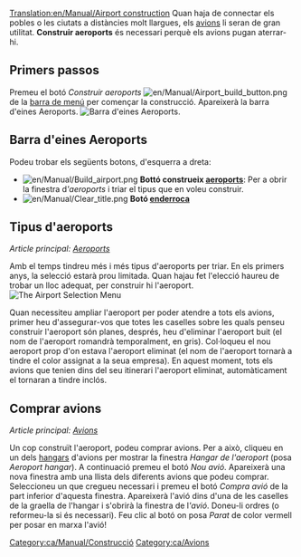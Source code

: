 [[Translation:en/Manual/Airport construction]]
{{ca/Manual/Taula de contingut}}
Quan haja de connectar els pobles o les ciutats a distàncies molt llargues, els [[ca/Avions|avions]] li seran de gran utilitat. '''Construir aeroports''' és necessari perquè els avions pugan aterrar-hi.

==Primers passos==
Premeu el botó ''Construir aeroports'' [[File:en/Manual/Airport build button.png]] de la [[ca/Manual/Interfície del joc#la-barra-de-menu|barra de menú]] per començar la construcció. Apareixerà la barra d'eines Aeroports.
[[File:ca/Manual/Airport construction.png|frame|none|Barra d'eines Aeroports.]]

==Barra d'eines Aeroports==
Podeu trobar els següents botons, d'esquerra a dreta:
* [[File:en/Manual/Build airport.png]] '''Bottó construeix [[ca/Aeroports|aeroports]]''': Per a obrir la finestra d'''aeroports'' i triar el tipus que en voleu construir.
* [[File:en/Manual/Clear title.png]] '''Botó [[ca/Manual/Paisatge|enderroca]]'''

==Tipus d'aeroports==
''Article principal: [[ca/Aeroports|Aeroports]]''

Amb el temps tindreu més i més tipus d'aeroports per triar. En els primers anys, la selecció estarà prou limitada. Quan hajau fet l'elecció haureu de trobar un lloc adequat, per construir hi l'aeroport.
[[File:ca/Manual/Airport-selection1.png|none|frame|The Airport Selection Menu]]

Quan necessiteu ampliar l'aeroport per poder atendre a tots els avions, primer heu d'assegurar-vos que totes les caselles sobre les quals penseu construir l'aeroport són planes, després, heu d'eliminar l'aeroport buit (el nom de l'aeroport romandrà temporalment, en gris). Col·loqueu el nou aeroport prop d'on estava l'aeroport eliminat (el nom de l'aeroport tornarà a tindre el color assignat a la seua empresa). En aquest moment, tots els avions que tenien dins del seu itinerari l'aeroport eliminat, automàticament el tornaran a tindre inclós.

==Comprar avions==
''Article principal: [[ca/Avions|Avions]]''

Un cop construït l'aeroport, podeu comprar avions. Per a això, cliqueu en un dels [[ca/Manual/Cotxeres i depòsits|hangars]] d'avions per mostrar la finestra ''Hangar de l'aeroport'' (posa ''Aeroport hangar''). A continuació premeu el botó ''Nou avió''. Apareixerà una nova finestra amb una llista dels diferents avions que podeu comprar. Seleccioneu un que cregueu necessari i premeu el botó ''Compra avió'' de la part inferior d'aquesta finestra. Apareixerà l'avió dins d'una de les caselles de la graella de l'hangar i s'obrirà la finestra de l'''avió''. Doneu-li ordres (o reformeu-la si és necessari). Feu clic al botó on posa ''Parat'' de color vermell per posar en marxa l'avió!

[[Category:ca/Manual/Construcció]]
[[Category:ca/Avions]]